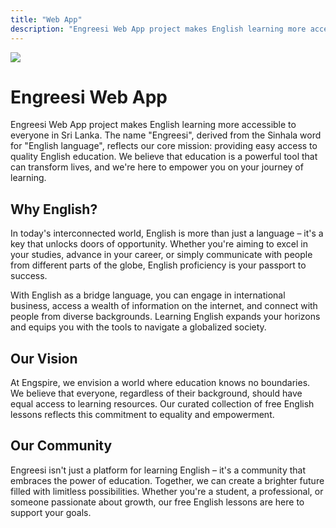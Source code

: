 ```yaml
---
title: "Web App"
description: "Engreesi Web App project makes English learning more accessible to everyone in Sri Lanka."
---
```



<div className="w-full flex justify-start p-4">
  <div>
    <Image src="/images/reader.gif" width={320} height={320} />
  </div>
</div>

<h1 className="text-4xl md:text-5xl"><span className="font-bold">Engreesi</span> <span className="font-light">Web App</span></h1>

<p className="text-2xl mt-6 font-base">Engreesi Web App project makes English learning more accessible to everyone in Sri Lanka. The name "Engreesi", derived from the Sinhala word for "English language", reflects our core mission: providing easy access to quality English education. We believe that education is a powerful tool that can transform lives, and we're here to empower you on your journey of learning.</p>

## Why English?

In today's interconnected world, English is more than just a language – it's a key that unlocks doors of opportunity. Whether you're aiming to excel in your studies, advance in your career, or simply communicate with people from different parts of the globe, English proficiency is your passport to success.

With English as a bridge language, you can engage in international business, access a wealth of information on the internet, and connect with people from diverse backgrounds. Learning English expands your horizons and equips you with the tools to navigate a globalized society.

## Our Vision

At Engspire, we envision a world where education knows no boundaries. We believe that everyone, regardless of their background, should have equal access to learning resources. Our curated collection of free English lessons reflects this commitment to equality and empowerment.

## Our Community

Engreesi isn't just a platform for learning English – it's a community that embraces the power of education. Together, we can create a brighter future filled with limitless possibilities. Whether you're a student, a professional, or someone passionate about growth, our free English lessons are here to support your goals.
